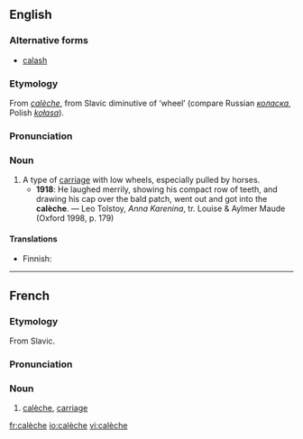 ==English==
===Alternative forms===
*[[calash]]

===Etymology===
From {{F.}} ''[[#French|calèche]]'', from Slavic diminutive of ‘wheel’ (compare Russian ''[[коласка]]'', Polish ''[[kołasa]]'').

===Pronunciation===
{{IPA|/kəˈlɛʃ/}}

===Noun===
{{en-noun}}

# A type of [[carriage]] with low wheels, especially pulled by horses.
#*'''1918''': He laughed merrily, showing his compact row of teeth, and drawing his cap over the bald patch, went out and got into the '''calèche'''. — Leo Tolstoy, ''Anna Karenina'', tr. Louise & Aylmer Maude (Oxford 1998, p. 179)

====Translations====
{{trans-top|type of carriage}}
* Finnish: {{t|fi|kiesit|p}}
{{trans-mid}}
{{trans-bottom}}

----

==French==
===Etymology===
From Slavic.

===Pronunciation===
{{IPA|/kalɛʃ/}}

===Noun===
{{fr-noun|f}}

# [[#English|calèche]], [[carriage]]

[[fr:calèche]]
[[io:calèche]]
[[vi:calèche]]